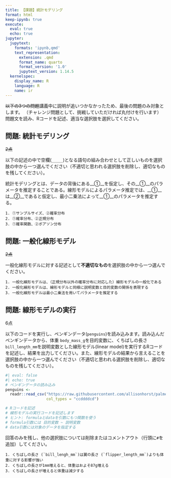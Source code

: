 ```yaml
---
title: 【課題】統計モデリング
format: html
keep-ipynb: true
execute: 
  eval: true
  echo: true
jupyter:
  jupytext:
    formats: 'ipynb,qmd'
    text_representation:
      extension: .qmd
      format_name: quarto
      format_version: '1.0'
      jupytext_version: 1.14.5
  kernelspec:
    display_name: R
    language: R
    name: ir
---
```


::: {.callout-important}

~~以下の3つの問題~~講義中に説明が追いつかなかったため、最後の問題のみ対象とします。
（チャレンジ問題として、挑戦していただければ丸付けを行います）
問題文を読み、Rコードを記述、適当な選択肢を選択してください。

:::


## 問題: 統計モデリング

~~2点~~

以下の記述の中で空欄(`_____`)となる語句の組み合わせとして正しいものを選択肢の中から一つ選んでください（不適切と思われる選択肢を削除し、適切なものを残してください）。

::: {.callout-note}

統計モデリングとは、データの背後にある__①__を仮定し、その__①__のパラメータを推定することである。線形モデルによるパラメータ推定では、__①__は__②__であると仮定し、最小二乗法によって__①__のパラメータを推定する。


:::

```
1. ①サンプルサイズ、②確率分布
2. ①確率分布、②正規分布
3. ①確率関数、②ポアソン分布
```


## 問題: 一般化線形モデル

~~2点~~

一般化線形モデルに対する記述として**不適切なもの**を選択肢の中から一つ選んでください。

```
1. 一般化線形モデルは、（正規分布以外の確率分布に対応した）線形モデルの一般化である
2. 一般化線形モデルは、線形モデルと同様に説明変数と目的変数の関係を表現する
3. 一般化線形モデルは最小二乗法を用いてパラメータを推定する
```


## 問題: 線形モデルの実行

6点

以下のコードを実行し、ペンギンデータ(`penguins`)を読み込みます。読み込んだペンギンデータから、体重 `body_mass_g`を目的変数に、くちばしの長さ `bill_length_mm`を説明変数とした線形モデル(linear model)を実行するRコードを記述し、結果を出力してください。また、線形モデルの結果から言えることを選択肢の中から一つ選んでください（不適切と思われる選択肢を削除し、適切なものを残してください）。

```r
#| eval: false
#| echo: true
# ペンギンデータの読み込み
penguins <- 
  readr::read_csv("https://raw.githubusercontent.com/allisonhorst/palmerpenguins/main/inst/extdata/penguins.csv",
                  col_types = "ccddddcd")
```

```r
# Rコードを記述
# 線形モデルの実行コードを記述します
# ヒント: formulaとdataを引数にもつ関数を使う
# formula引数には 目的変数 ~ 説明変数
# data引数には対象のデータを指定する
```


回答のみを残し、他の選択肢については削除またはコメントアウト（行頭に`#`を追加）してください。

```
1. くちばしの長さ (`bill_lengh_mm`)は翼の長さ (`flipper_length_mm`)よりも体重に対する影響が強い
2. くちばしの長さが1mm増えると、体重はおよそ87g増える
3. くちばしの長さが増えると体重は減少する
```
